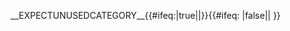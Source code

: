 __EXPECTUNUSEDCATEGORY__{{#ifeq:{{{hide}}}|true||{{Cmbox
| type  = content
| style = text-align: center;
| text  = '''致管理員：即使本分類不含任何頁面，也請不要將其刪除！'''<br/>本分類有時甚至大部分時間可能是空的。{{{1|}}}
}}}}<includeonly>{{#ifeq: {{lc:{{{nocat|false}}}}}|false|{{Single namespace|category}}|<!-- Category suppressed -->}}</includeonly><noinclude>
{{Documentation}}
<!-- Add categories and interwikis to the /doc subpage, not here! -->
</noinclude><includeonly>{{{category|[[Category:可能清空的分類]]}}}</includeonly>
